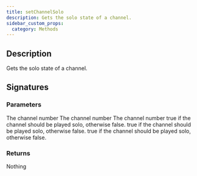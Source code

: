 ```yaml
---
title: setChannelSolo
description: Gets the solo state of a channel.
sidebar_custom_props:
  category: Methods
---
```




## Description
Gets the solo state of a channel. 

## Signatures

<TypeTable>
    <TypeRow type="js" name="setChannelSolo(channel: number, solo: boolean): void;" />
    <TypeRow type="net" name="void SetChannelSolo(double channel, bool solo)" />
    <TypeRow type="android" name="fun setChannelSolo(channel: Double, solo: Boolean): Unit" />
</TypeTable>

### Parameters 

<ParameterTable>
    <ParameterRow platform="js" name="channel" type="number">
        The channel number
    </ParameterRow>
    <ParameterRow platform="net" name="channel" type="double">
        The channel number
    </ParameterRow>
    <ParameterRow platform="android" name="channel" type="Double">
        The channel number
    </ParameterRow>
    <ParameterRow platform="js" name="solo" type="boolean">
        true if the channel should be played solo, otherwise false.
    </ParameterRow>
    <ParameterRow platform="net" name="solo" type="bool">
        true if the channel should be played solo, otherwise false.
    </ParameterRow>
    <ParameterRow platform="android" name="solo" type="Boolean">
        true if the channel should be played solo, otherwise false.
    </ParameterRow>
</ParameterTable>

### Returns 
Nothing 
